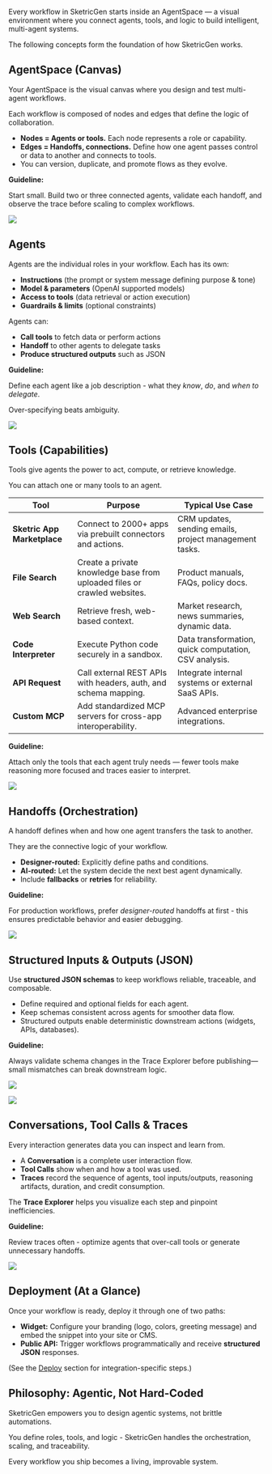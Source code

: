 Every workflow in SketricGen starts inside an AgentSpace — a visual environment where you connect agents, tools, and logic to build intelligent, multi-agent systems.

The following concepts form the foundation of how SketricGen works.

## AgentSpace (Canvas)

Your AgentSpace is the visual canvas where you design and test multi-agent workflows.

Each workflow is composed of nodes and edges that define the logic of collaboration.

- **Nodes = Agents or tools.** Each node represents a role or capability.
- **Edges = Handoffs, connections.** Define how one agent passes control or data to another and connects to tools.
- You can version, duplicate, and promote flows as they evolve.

**Guideline:**

Start small. Build two or three connected agents, validate each handoff, and observe the trace before scaling to complex workflows.

![](/images/core-concepts/core_agent_space.png)

## Agents

Agents are the individual roles in your workflow. Each has its own:

- **Instructions** (the prompt or system message defining purpose & tone)
- **Model & parameters** (OpenAI supported models)
- **Access to tools** (data retrieval or action execution)
- **Guardrails & limits** (optional constraints)

Agents can:

- **Call tools** to fetch data or perform actions
- **Handoff** to other agents to delegate tasks
- **Produce structured outputs** such as JSON

**Guideline:**

Define each agent like a job description - what they _know_, _do_, and _when to delegate_.

Over-specifying beats ambiguity.

![](/images/core-concepts/core_agent.png)

## Tools (Capabilities)

Tools give agents the power to act, compute, or retrieve knowledge.

You can attach one or many tools to an agent.

| Tool                        | Purpose                                                                    | Typical Use Case                                       |
| --------------------------- | -------------------------------------------------------------------------- | ------------------------------------------------------ |
| **Sketric App Marketplace** | Connect to 2000+ apps via prebuilt connectors and actions.                 | CRM updates, sending emails, project management tasks. |
| **File Search**             | Create a private knowledge base from uploaded files or crawled websites.   | Product manuals, FAQs, policy docs.                    |
| **Web Search**              | Retrieve fresh, web-based context.                                         | Market research, news summaries, dynamic data.         |
| **Code Interpreter**        | Execute Python code securely in a sandbox.                                 | Data transformation, quick computation, CSV analysis.  |
| **API Request**             | Call external REST APIs with headers, auth, and schema mapping. | Integrate internal systems or external SaaS APIs.      |
| **Custom MCP**              | Add standardized MCP servers for cross-app interoperability.               | Advanced enterprise integrations.                      |

**Guideline:**

Attach only the tools that each agent truly needs — fewer tools make reasoning more focused and traces easier to interpret.

![](/images/core-concepts/core_tools.png)

## Handoffs (Orchestration)

A handoff defines when and how one agent transfers the task to another.

They are the connective logic of your workflow.

- **Designer-routed:** Explicitly define paths and conditions.
- **AI-routed:** Let the system decide the next best agent dynamically.
- Include **fallbacks** or **retries** for reliability.

**Guideline:**

For production workflows, prefer _designer-routed_ handoffs at first - this ensures predictable behavior and easier debugging.

![](/images/core-concepts/core_handoff.png)

## Structured Inputs & Outputs (JSON)

Use **structured JSON schemas** to keep workflows reliable, traceable, and composable.

- Define required and optional fields for each agent.
- Keep schemas consistent across agents for smoother data flow.
- Structured outputs enable deterministic downstream actions (widgets, APIs, databases).

**Guideline:**

Always validate schema changes in the Trace Explorer before publishing—small mismatches can break downstream logic.

![](/images/core-concepts/core_structured_output.png)

![](/images/core-concepts/core_structured_input.png)

## Conversations, Tool Calls & Traces

Every interaction generates data you can inspect and learn from.

- A **Conversation** is a complete user interaction flow.
- **Tool Calls** show when and how a tool was used.
- **Traces** record the sequence of agents, tool inputs/outputs, reasoning artifacts, duration, and credit consumption.

The **Trace Explorer** helps you visualize each step and pinpoint inefficiencies.

**Guideline:**

Review traces often - optimize agents that over-call tools or generate unnecessary handoffs.

![](/images/core-concepts/core_trace.png)

## Deployment (At a Glance)

Once your workflow is ready, deploy it through one of two paths:

- **Widget:** Configure your branding (logo, colors, greeting message) and embed the snippet into your site or CMS.
- **Public API:** Trigger workflows programmatically and receive **structured JSON** responses.

(See the [Deploy](/deploy/whatsapp) section for integration-specific steps.)

## Philosophy: Agentic, Not Hard-Coded

SketricGen empowers you to design agentic systems, not brittle automations.

You define roles, tools, and logic - SketricGen handles the orchestration, scaling, and traceability.

Every workflow you ship becomes a living, improvable system.
